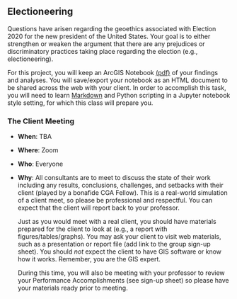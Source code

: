 ## Electioneering

Questions have arisen regarding the geoethics associated with Election 2020 for the new president of the United States.
Your goal is to either strengthen or weaken the argument that there are any prejudices or discriminatory practices taking place regarding the election (e.g., electioneering).

For this project, you will keep an ArcGIS Notebook [(pdf)](https://community.esri.com/servlet/JiveServlet/downloadBody/13764-102-3-22953/agol_notebooks.pdf) of your findings and analyses.
You will save/export your notebook as an HTML document to be shared across the web with your client.
In order to accomplish this task, you will need to learn [Markdown](https://colab.research.google.com/notebooks/markdown_guide.ipynb) and Python scripting in a Jupyter notebook style setting, for which this class will prepare you.


### The Client Meeting
* __When__: TBA
* __Where__: Zoom
* __Who__: Everyone
* __Why__: All consultants are to meet to discuss the state of their work including any results, conclusions, challenges, and setbacks with their client (played by a bonafide CGA Fellow). This is a real-world simulation of a client meet, so please be professional and respectful. You can expect that the client will report back to your professor.

    Just as you would meet with a real client, you should have materials prepared for the client to look at (e.g., a report with figures/tables/graphs). You may ask your client to visit web materials, such as a presentation or report file (add link to the group sign-up sheet). You should _not_ expect the client to have GIS software or know how it works. Remember, you are the GIS expert.

    During this time, you will also be meeting with your professor to review your Performance Accomplishments (see sign-up sheet) so please have your materials ready prior to meeting.
